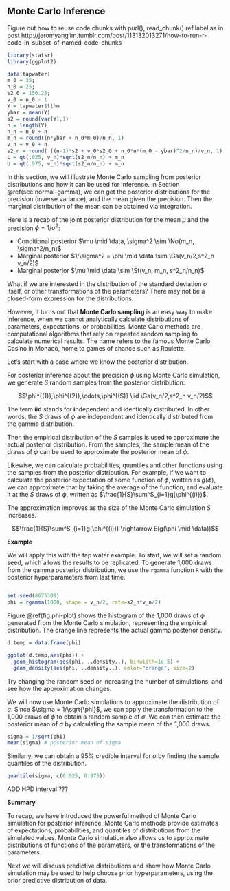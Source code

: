 ## Monte Carlo Inference  {#sec:NG-MC}

Figure out how to reuse code chunks with purl(), read_chunk() ref.label as in post http://jeromyanglim.tumblr.com/post/113132013271/how-to-run-r-code-in-subset-of-named-code-chunks

```r
library(statsr)
library(ggplot2)
```


```r
data(tapwater)
m_0 = 35; 
n_0 = 25; 
s2_0 = 156.25;
v_0 = n_0 - 1
Y = tapwater$tthm
ybar = mean(Y)
s2 = round(var(Y),1)
n = length(Y)
n_n = n_0 + n
m_n = round((n*ybar + n_0*m_0)/n_n, 1)
v_n = v_0 + n
s2_n = round( ((n-1)*s2 + v_0*s2_0 + n_0*n*(m_0 - ybar)^2/n_n)/v_n, 1)
L = qt(.025, v_n)*sqrt(s2_n/n_n) + m_n
U = qt(.975, v_n)*sqrt(s2_n/n_n) + m_n
```


In this section, we will illustrate Monte Carlo sampling from posterior distributions and how it can be used for inference. In Section \@ref(sec:normal-gamma), we can get the posterior distributions for the precision (inverse variance), and the mean given the precision. Then the marginal distribution of the mean can be obtained via integration.

Here is a recap of the joint posterior distribution for the mean $\mu$ and the precision $\phi = 1/\sigma^2$:

* Conditional posterior $\mu \mid \data, \sigma^2  \sim  \No(m_n, \sigma^2/n_n)$
* Marginal posterior $1/\sigma^2 = \phi \mid \data   \sim   \Ga(v_n/2,s^2_n v_n/2)$
* Marginal posterior $\mu \mid \data \sim \St(v_n, m_n, s^2_n/n_n)$

What if we are interested in the distribution of the standard deviation $\sigma$ itself, or other transformations of the parameters? There may not be a closed-form expression for the distributions.

However, it turns out that **Monte Carlo sampling** is an easy way to make inference, when we cannot analytically calculate distributions of parameters, expectations, or probabilities. Monte Carlo methods are computational algorithms that rely on repeated random sampling to calculate numerical results. The name refers to the famous Monte Carlo Casino in Monaco, home to games of chance such as Roulette.

Let's start with a case where we know the posterior distribution.


For posterior inference about the precision $\phi$ using Monte Carlo simulation, we generate $S$ random samples from the posterior distribution:

$$\phi^{(1)},\phi^{(2)},\cdots,\phi^{(S)} \iid \Ga(v_n/2,s^2_n v_n/2)$$

The term **iid** stands for **i**ndependent and **i**dentically **d**istributed. In other words, the $S$ draws of $\phi$ are independent and identically distributed from the gamma distribution.

Then the empirical distribution of the $S$ samples is used to approximate the actual posterior distribution. From the samples, the sample mean of the draws of $\phi$ can be used to approximate the posterior mean of $\phi$.

Likewise, we can calculate probabilities, quantiles and other functions using the samples from the posterior distribution. For example, if we want to calculate the posterior expectation of some function of $\phi$, written as $g(\phi)$, we can approximate that by taking the average of the function, and evaluate it at the $S$ draws of $\phi$, written as $\frac{1}{S}\sum^S_{i=1}g(\phi^{(i)})$.

The approximation improves as the size of the Monte Carlo simulation $S$ increases.

$$\frac{1}{S}\sum^S_{i=1}g(\phi^{(i)}) \rightarrow E(g(\phi \mid \data))$$

**Example**

We will apply this with the tap water example. To start, we will set a random seed, which allows the results to be replicated. To generate 1,000 draws from the gamma posterior distribution, we use the `rgamma` function `R` with the posterior hyperparameters from last time.

```r

```

```r
set.seed(8675309)
phi = rgamma(1000, shape = v_n/2, rate=s2_n*v_n/2)
```

Figure \@ref(fig:phi-plot) shows the histogram of the 1,000 draws of $\phi$ generated from the Monte Carlo simulation, representing the empirical distribution. The orange line represents the actual gamma posterior density.

```r
d.temp = data.frame(phi)

ggplot(d.temp,aes(phi)) +
  geom_histogram(aes(phi, ..density..), binwidth=1e-5) +
  geom_density(aes(phi, ..density..), color="orange", size=2)
```

Try changing the random seed or increasing the number of simulations, and see how the approximation changes.

We will now use Monte Carlo simulations to approximate the distribution of $\sigma$. Since $\sigma = 1/\sqrt{\phi}$, we can apply the transformation to the 1,000 draws of $\phi$ to obtain a random sample of $\sigma$. We can then estimate the posterior mean of $\sigma$ by calculating the sample mean of the 1,000 draws.

```r
sigma = 1/sqrt(phi)
mean(sigma) # posterior mean of sigma
```

Similarly, we can obtain a 95% credible interval for $\sigma$ by finding the sample quantiles of the distribution.

```r
quantile(sigma, c(0.025, 0.975))
```

ADD HPD interval ???

**Summary**

To recap, we have introduced the powerful method of Monte Carlo simulation for posterior inference. Monte Carlo methods provide estimates of expectations, probabilities, and quantiles of distributions from the simulated values. Monte Carlo simulation also allows us to approximate distributions of functions of the parameters, or the transformations of the parameters.

Next we will discuss predictive distributions and show how Monte Carlo simulation may be used to help choose prior hyperparameters, using the prior predictive distribution of data.
